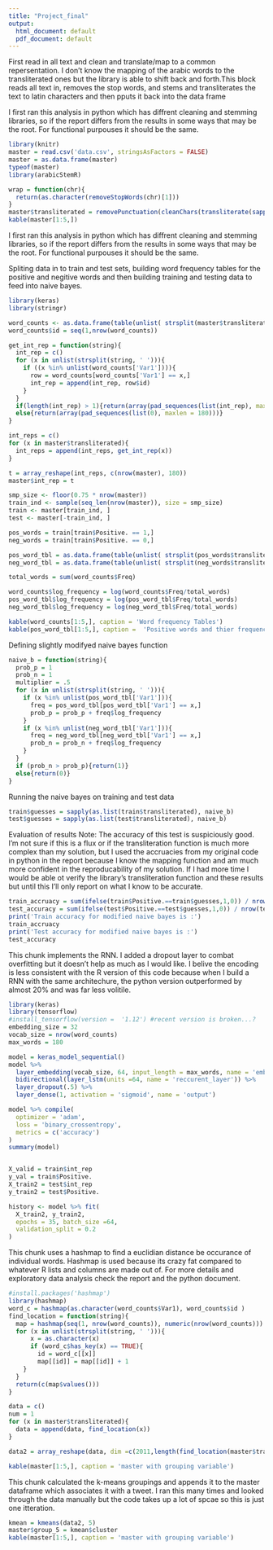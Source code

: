 ```yaml
---
title: "Project_final"
output:
  html_document: default
  pdf_document: default
---
```

First read in all text and clean and translate/map to a common repersentation.
I don't know the mapping of the arabic words to the transliterated ones but the library is able to shift back and forth.This block reads all text in, removes the stop words, and stems and transliterates the text to latin characters and then pputs it back into the data frame

I first ran this analysis in python which has diffrent cleaning and stemming libraries, so if the report differs from the results in some ways that may be the root. For functional purpouses it should be the same.
```r
library(knitr)
master = read.csv('data.csv', stringsAsFactors = FALSE)
master = as.data.frame(master)
typeof(master)
library(arabicStemR)

wrap = function(chr){
  return(as.character(removeStopWords(chr)[1]))
}
master$transliterated = removePunctuation(cleanChars(transliterate(sapply(master$Text, wrap))))
kable(master[1:5,])
```
I first ran this analysis in python which has diffrent cleaning and stemming libraries, so if the report differs from the results in some ways that may be the root. For functional purpouses it should be the same.



Spliting data in to train and test sets, building word frequency tables for the positive and negitive words and then building training and testing data to feed into naive bayes.
```r
library(keras)
library(stringr)

word_counts <- as.data.frame(table(unlist( strsplit(master$transliterated, "\ ") )))  
word_counts$id = seq(1,nrow(word_counts))

get_int_rep = function(string){
  int_rep = c()
  for (x in unlist(strsplit(string, ' '))){
    if ((x %in% unlist(word_counts['Var1']))){
      row = word_counts[word_counts['Var1'] == x,]
      int_rep = append(int_rep, row$id)
    }
  }
  if(length(int_rep) > 1){return(array(pad_sequences(list(int_rep), maxlen = 180)))}
  else{return(array(pad_sequences(list(0), maxlen = 180)))}
}

int_reps = c()
for (x in master$transliterated){
  int_reps = append(int_reps, get_int_rep(x))
}

t = array_reshape(int_reps, c(nrow(master), 180))
master$int_rep = t

smp_size <- floor(0.75 * nrow(master))
train_ind <- sample(seq_len(nrow(master)), size = smp_size)
train <- master[train_ind, ]
test <- master[-train_ind, ]

pos_words = train[train$Positive. == 1,]
neg_words = train[train$Positive. == 0,]

pos_word_tbl = as.data.frame(table(unlist( strsplit(pos_words$transliterated, "\ ") )))
neg_word_tbl = as.data.frame(table(unlist( strsplit(neg_words$transliterated, "\ ") )))

total_words = sum(word_counts$Freq)

word_counts$log_frequency = log(word_counts$Freq/total_words)
pos_word_tbl$log_frequency = log(pos_word_tbl$Freq/total_words)
neg_word_tbl$log_frequency = log(neg_word_tbl$Freq/total_words)

kable(word_counts[1:5,], caption = 'Word frequency Tables')
kable(pos_word_tbl[1:5,], caption =  'Positive words and thier frequency')
```

Defining slightly modifyed naive bayes function

```r
naive_b = function(string){
  prob_p = 1
  prob_n = 1
  multiplier = .5
  for (x in unlist(strsplit(string, ' '))){
    if (x %in% unlist(pos_word_tbl['Var1'])){
      freq = pos_word_tbl[pos_word_tbl['Var1'] == x,]
      prob_p = prob_p + freq$log_frequency
    }
    if (x %in% unlist(neg_word_tbl['Var1'])){
      freq = neg_word_tbl[neg_word_tbl['Var1'] == x,]
      prob_n = prob_n + freq$log_frequency
    }
  }
  if (prob_n > prob_p){return(1)}
  else{return(0)}
}

```

Running the naive bayes on training and test data
```r
train$guesses = sapply(as.list(train$transliterated), naive_b)
test$guesses = sapply(as.list(test$transliterated), naive_b)
```

Evaluation of results
Note: The accuracy of this test is suspiciously good. I'm not sure if this is a flux or if the transliteration function is much more complex than my solution, but I used the accruacies from my original code in python in the report because I know the mapping function and am much more confident in the reproducability of my solution. If I had more time I would be able ot verify the library's transliteration function and these results but until this I'll only report on what I know to be accurate.
```r
train_accruacy = sum(ifelse(train$Positive.==train$guesses,1,0)) / nrow(train)
test_accuracy = sum(ifelse(test$Positive.==test$guesses,1,0)) / nrow(test)
print('Train accuracy for modified naive bayes is :')
train_accruacy
print('Test accuracy for modified naive bayes is :')
test_accuracy
```


This chunk implements the RNN. I added a dropout layer to combat overfitting but it doesn't help as much as I would like. I belive the encoding is less consistent with the R version of this code because when I build a RNN with the same architechure, the python version outperformed by almost 20% and was far less volitile.
```r
library(keras)
library(tensorflow)
#install_tensorflow(version =  '1.12') #recent version is broken...?
embedding_size = 32
vocab_size = nrow(word_counts)
max_words = 180

model = keras_model_sequential()
model %>%
  layer_embedding(vocab_size, 64, input_length = max_words, name = 'embedding') %>%
  bidirectional(layer_lstm(units =64, name = 'reccurent_layer')) %>%
  layer_dropout(.5) %>%
  layer_dense(1, activation = 'sigmoid', name = 'output')

model %>% compile(
  optimizer = 'adam',
  loss = 'binary_crossentropy',
  metrics = c('accuracy')
)
summary(model)


X_valid = train$int_rep
y_val = train$Positive.
X_train2 = test$int_rep
y_train2 = test$Positive.

history <- model %>% fit(
  X_train2, y_train2, 
  epochs = 35, batch_size =64, 
  validation_split = 0.2
)


```

This chunk uses a hashmap to find a euclidian distance be occurance of individual words. Hashmap is used because its crazy fat compared to whatever R lists and columns are made out of. For more details and exploratory data analysis check the report and the python document.
```r
#install.packages('hashmap')
library(hashmap)
word_c = hashmap(as.character(word_counts$Var1), word_counts$id )
find_location = function(string){
  map = hashmap(seq(1, nrow(word_counts)), numeric(nrow(word_counts)))
  for (x in unlist(strsplit(string, ' '))){
      x = as.character(x)
      if (word_c$has_key(x) == TRUE){
        id = word_c[[x]]
        map[[id]] = map[[id]] + 1
    }
  }
  return(c(map$values()))
}

data = c()
num = 1
for (x in master$transliterated){
  data = append(data, find_location(x))
} 

data2 = array_reshape(data, dim =c(2011,length(find_location(master$transliterated[1]))))

kable(master[1:5,], caption = 'master with grouping variable')
```


This chunk calculated the k-means groupings and appends it to the master dataframe which associates it with a tweet. I ran this many times and looked through the data manually but the code takes up a lot of spcae so this is just one itteration. 
```r
kmean = kmeans(data2, 5)
master$group_5 = kmean$cluster
kable(master[1:5,], caption = 'master with grouping variable')
```

